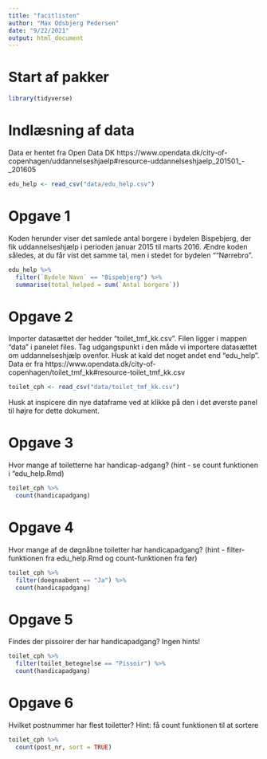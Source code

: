 ```yaml
---
title: "facitlisten"
author: "Max Odsbjerg Pedersen"
date: "9/22/2021"
output: html_document
---
```

# Start af pakker
```r
library(tidyverse)
```

# Indlæsning af data

Data er hentet fra Open Data DK
https://www.opendata.dk/city-of-copenhagen/uddannelseshjaelp#resource-uddannelseshjaelp_201501_-_201605


```r
edu_help <- read_csv("data/edu_help.csv")
```

# Opgave 1
Koden herunder viser det samlede antal borgere i bydelen Bispebjerg, der fik uddannelseshjælp i perioden januar 2015 til marts 2016. Ændre koden således, at du får vist det samme tal, men i stedet for bydelen ""Nørrebro". 
```r
edu_help %>% 
  filter(`Bydele Navn` == "Bispebjerg") %>% 
  summarise(total_helped = sum(`Antal borgere`))
```


# Opgave 2
Importer datasættet der hedder "toilet_tmf_kk.csv". Filen ligger i mappen "data" i panelet files. Tag udgangspunkt i den måde vi importere datasættet om uddannelseshjælp ovenfor. Husk at kald det noget andet end "edu_help".
Data er fra https://www.opendata.dk/city-of-copenhagen/toilet_tmf_kk#resource-toilet_tmf_kk.csv


```r
toilet_cph <- read_csv("data/toilet_tmf_kk.csv")
```
Husk at inspicere din nye dataframe ved at klikke på den i det øverste panel til højre for dette dokument.

# Opgave 3

Hvor mange af toiletterne har handicap-adgang? (hint - se count funktionen i "edu_help.Rmd)

```r
toilet_cph %>% 
  count(handicapadgang)
```

# Opgave 4
Hvor mange af de døgnåbne toiletter har handicapadgang? (hint - filter-funktionen fra edu_help.Rmd og count-funktionen fra før)

```r
toilet_cph %>% 
  filter(doegnaabent == "Ja") %>% 
  count(handicapadgang)
```
# Opgave 5 
Findes der pissoirer der har handicapadgang? Ingen hints!
```r
toilet_cph %>% 
  filter(toilet_betegnelse == "Pissoir") %>% 
  count(handicapadgang)
```

# Opgave 6 
Hvilket postnummer har flest toiletter? Hint: få count funktionen til at sortere
```r
toilet_cph %>% 
  count(post_nr, sort = TRUE)
```

